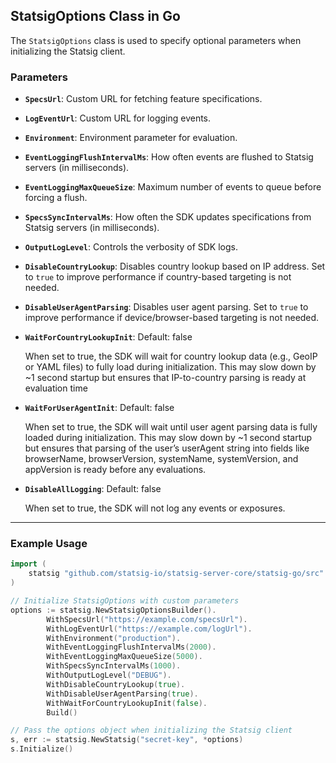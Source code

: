 ## StatsigOptions Class in Go

The `StatsigOptions` class is used to specify optional parameters when initializing the Statsig client.

### Parameters

- **`SpecsUrl`**: 
  Custom URL for fetching feature specifications.

- **`LogEventUrl`**:
  Custom URL for logging events.

- **`Environment`**: 
  Environment parameter for evaluation.

- **`EventLoggingFlushIntervalMs`**: 
  How often events are flushed to Statsig servers (in milliseconds).

- **`EventLoggingMaxQueueSize`**:
  Maximum number of events to queue before forcing a flush.

- **`SpecsSyncIntervalMs`**:
  How often the SDK updates specifications from Statsig servers (in milliseconds).

- **`OutputLogLevel`**: 
  Controls the verbosity of SDK logs.

- **`DisableCountryLookup`**: 
  Disables country lookup based on IP address. Set to `true` to improve performance if country-based targeting is not needed.

- **`DisableUserAgentParsing`**: 
  Disables user agent parsing. Set to `true` to improve performance if device/browser-based targeting is not needed.

- **`WaitForCountryLookupInit`**: 
  Default: false

  When set to true, the SDK will wait for country lookup data (e.g., GeoIP or YAML files) to fully load during initialization. This may slow down by ~1 second startup but ensures that IP-to-country parsing is ready at evaluation time

- **`WaitForUserAgentInit`**: 
  Default: false

  When set to true, the SDK will wait until user agent parsing data is fully loaded during initialization. This may slow down by ~1 second startup but ensures that parsing of the user’s userAgent string into fields like browserName, browserVersion, systemName, systemVersion, and appVersion is ready before any evaluations.

- **`DisableAllLogging`**: 
  Default: false

  When set to true, the SDK will not log any events or exposures.


---

### Example Usage

```go
import (
    statsig "github.com/statsig-io/statsig-server-core/statsig-go/src"
)

// Initialize StatsigOptions with custom parameters
options := statsig.NewStatsigOptionsBuilder().
		WithSpecsUrl("https://example.com/specsUrl").
		WithLogEventUrl("https://example.com/logUrl").
		WithEnvironment("production").
		WithEventLoggingFlushIntervalMs(2000).
		WithEventLoggingMaxQueueSize(5000).
		WithSpecsSyncIntervalMs(1000).
		WithOutputLogLevel("DEBUG").
		WithDisableCountryLookup(true).
		WithDisableUserAgentParsing(true).
		WithWaitForCountryLookupInit(false).
		Build()

// Pass the options object when initializing the Statsig client
s, err := statsig.NewStatsig("secret-key", *options)
s.Initialize()
```
